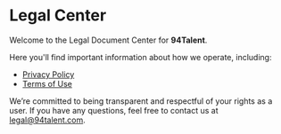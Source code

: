 # Legal Center

Welcome to the Legal Document Center for **94Talent**.

Here you'll find important information about how we operate, including:

- [Privacy Policy](./privacy-policy)
- [Terms of Use](./terms-of-use)

We’re committed to being transparent and respectful of your rights as a user. If you have any questions, feel free to contact us at [legal@94talent.com](mailto:legal@94talent.com).
